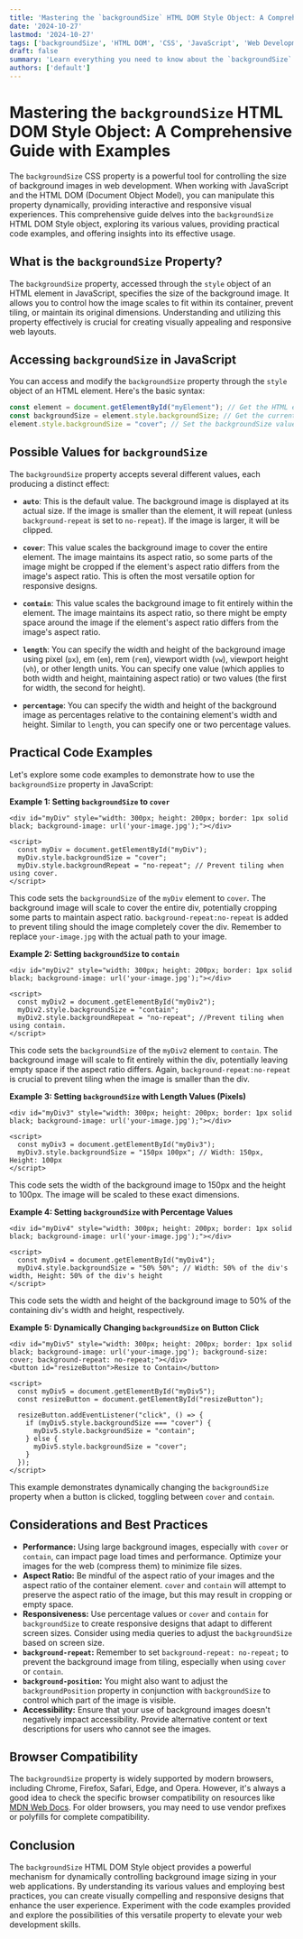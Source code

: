 ```yaml
---
title: 'Mastering the `backgroundSize` HTML DOM Style Object: A Comprehensive Guide with Examples'
date: '2024-10-27'
lastmod: '2024-10-27'
tags: ['backgroundSize', 'HTML DOM', 'CSS', 'JavaScript', 'Web Development', 'Front-end Development', 'Style Object']
draft: false
summary: 'Learn everything you need to know about the `backgroundSize` HTML DOM Style object. Explore its properties, values, and practical code examples to dynamically control background image sizing in your web applications.'
authors: ['default']
---
```


# Mastering the `backgroundSize` HTML DOM Style Object: A Comprehensive Guide with Examples

The `backgroundSize` CSS property is a powerful tool for controlling the size of background images in web development.  When working with JavaScript and the HTML DOM (Document Object Model), you can manipulate this property dynamically, providing interactive and responsive visual experiences. This comprehensive guide delves into the `backgroundSize` HTML DOM Style object, exploring its various values, providing practical code examples, and offering insights into its effective usage.

## What is the `backgroundSize` Property?

The `backgroundSize` property, accessed through the `style` object of an HTML element in JavaScript, specifies the size of the background image.  It allows you to control how the image scales to fit within its container, prevent tiling, or maintain its original dimensions.  Understanding and utilizing this property effectively is crucial for creating visually appealing and responsive web layouts.

##  Accessing `backgroundSize` in JavaScript

You can access and modify the `backgroundSize` property through the `style` object of an HTML element.  Here's the basic syntax:

```javascript
const element = document.getElementById("myElement"); // Get the HTML element
const backgroundSize = element.style.backgroundSize; // Get the current backgroundSize value
element.style.backgroundSize = "cover"; // Set the backgroundSize value
```

## Possible Values for `backgroundSize`

The `backgroundSize` property accepts several different values, each producing a distinct effect:

*   **`auto`**: This is the default value. The background image is displayed at its actual size. If the image is smaller than the element, it will repeat (unless `background-repeat` is set to `no-repeat`). If the image is larger, it will be clipped.

*   **`cover`**: This value scales the background image to cover the entire element. The image maintains its aspect ratio, so some parts of the image might be cropped if the element's aspect ratio differs from the image's aspect ratio. This is often the most versatile option for responsive designs.

*   **`contain`**:  This value scales the background image to fit entirely within the element. The image maintains its aspect ratio, so there might be empty space around the image if the element's aspect ratio differs from the image's aspect ratio.

*   **`length`**:  You can specify the width and height of the background image using pixel (`px`), em (`em`), rem (`rem`), viewport width (`vw`), viewport height (`vh`), or other length units. You can specify one value (which applies to both width and height, maintaining aspect ratio) or two values (the first for width, the second for height).

*   **`percentage`**: You can specify the width and height of the background image as percentages relative to the containing element's width and height. Similar to `length`, you can specify one or two percentage values.

## Practical Code Examples

Let's explore some code examples to demonstrate how to use the `backgroundSize` property in JavaScript:

**Example 1: Setting `backgroundSize` to `cover`**

```plaintext
<div id="myDiv" style="width: 300px; height: 200px; border: 1px solid black; background-image: url('your-image.jpg');"></div>

<script>
  const myDiv = document.getElementById("myDiv");
  myDiv.style.backgroundSize = "cover";
  myDiv.style.backgroundRepeat = "no-repeat"; // Prevent tiling when using cover.
</script>
```

This code sets the `backgroundSize` of the `myDiv` element to `cover`. The background image will scale to cover the entire div, potentially cropping some parts to maintain aspect ratio. `background-repeat:no-repeat` is added to prevent tiling should the image completely cover the div.  Remember to replace `your-image.jpg` with the actual path to your image.

**Example 2: Setting `backgroundSize` to `contain`**

```plaintext
<div id="myDiv2" style="width: 300px; height: 200px; border: 1px solid black; background-image: url('your-image.jpg');"></div>

<script>
  const myDiv2 = document.getElementById("myDiv2");
  myDiv2.style.backgroundSize = "contain";
  myDiv2.style.backgroundRepeat = "no-repeat"; //Prevent tiling when using contain.
</script>
```

This code sets the `backgroundSize` of the `myDiv2` element to `contain`. The background image will scale to fit entirely within the div, potentially leaving empty space if the aspect ratio differs.  Again,  `background-repeat:no-repeat` is crucial to prevent tiling when the image is smaller than the div.

**Example 3: Setting `backgroundSize` with Length Values (Pixels)**

```plaintext
<div id="myDiv3" style="width: 300px; height: 200px; border: 1px solid black; background-image: url('your-image.jpg');"></div>

<script>
  const myDiv3 = document.getElementById("myDiv3");
  myDiv3.style.backgroundSize = "150px 100px"; // Width: 150px, Height: 100px
</script>
```

This code sets the width of the background image to 150px and the height to 100px. The image will be scaled to these exact dimensions.

**Example 4: Setting `backgroundSize` with Percentage Values**

```plaintext
<div id="myDiv4" style="width: 300px; height: 200px; border: 1px solid black; background-image: url('your-image.jpg');"></div>

<script>
  const myDiv4 = document.getElementById("myDiv4");
  myDiv4.style.backgroundSize = "50% 50%"; // Width: 50% of the div's width, Height: 50% of the div's height
</script>
```

This code sets the width and height of the background image to 50% of the containing div's width and height, respectively.

**Example 5: Dynamically Changing `backgroundSize` on Button Click**

```plaintext
<div id="myDiv5" style="width: 300px; height: 200px; border: 1px solid black; background-image: url('your-image.jpg'); background-size: cover; background-repeat: no-repeat;"></div>
<button id="resizeButton">Resize to Contain</button>

<script>
  const myDiv5 = document.getElementById("myDiv5");
  const resizeButton = document.getElementById("resizeButton");

  resizeButton.addEventListener("click", () => {
    if (myDiv5.style.backgroundSize === "cover") {
      myDiv5.style.backgroundSize = "contain";
    } else {
      myDiv5.style.backgroundSize = "cover";
    }
  });
</script>
```

This example demonstrates dynamically changing the `backgroundSize` property when a button is clicked, toggling between `cover` and `contain`.

## Considerations and Best Practices

*   **Performance:**  Using large background images, especially with `cover` or `contain`, can impact page load times and performance. Optimize your images for the web (compress them) to minimize file sizes.
*   **Aspect Ratio:** Be mindful of the aspect ratio of your images and the aspect ratio of the container element.  `cover` and `contain` will attempt to preserve the aspect ratio of the image, but this may result in cropping or empty space.
*   **Responsiveness:**  Use percentage values or `cover` and `contain` for `backgroundSize` to create responsive designs that adapt to different screen sizes.  Consider using media queries to adjust the `backgroundSize` based on screen size.
*   **`background-repeat`:** Remember to set `background-repeat: no-repeat;` to prevent the background image from tiling, especially when using `cover` or `contain`.
*   **`background-position`:** You might also want to adjust the `backgroundPosition` property in conjunction with `backgroundSize` to control which part of the image is visible.
*   **Accessibility:**  Ensure that your use of background images doesn't negatively impact accessibility.  Provide alternative content or text descriptions for users who cannot see the images.

## Browser Compatibility

The `backgroundSize` property is widely supported by modern browsers, including Chrome, Firefox, Safari, Edge, and Opera. However, it's always a good idea to check the specific browser compatibility on resources like [MDN Web Docs](https://developer.mozilla.org/en-US/docs/Web/CSS/background-size).  For older browsers, you may need to use vendor prefixes or polyfills for complete compatibility.

## Conclusion

The `backgroundSize` HTML DOM Style object provides a powerful mechanism for dynamically controlling background image sizing in your web applications. By understanding its various values and employing best practices, you can create visually compelling and responsive designs that enhance the user experience.  Experiment with the code examples provided and explore the possibilities of this versatile property to elevate your web development skills.